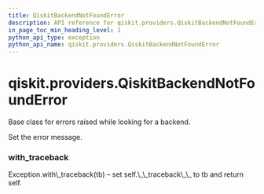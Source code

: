 ```yaml
---
title: QiskitBackendNotFoundError
description: API reference for qiskit.providers.QiskitBackendNotFoundError
in_page_toc_min_heading_level: 1
python_api_type: exception
python_api_name: qiskit.providers.QiskitBackendNotFoundError
---
```


# qiskit.providers.QiskitBackendNotFoundError

<Class id="qiskit.providers.QiskitBackendNotFoundError" name="QiskitBackendNotFoundError" isDedicatedPage={true} github="https://github.com/qiskit/qiskit/tree/stable/0.18/qiskit/providers/exceptions.py" signature="QiskitBackendNotFoundError(*message)">
  Base class for errors raised while looking for a backend.

  Set the error message.

  ### with\_traceback

  <Function id="qiskit.providers.QiskitBackendNotFoundError.with_traceback" name="with_traceback" signature="with_traceback()">
    Exception.with\_traceback(tb) – set self.\_\_traceback\_\_ to tb and return self.
  </Function>
</Class>

